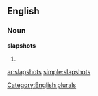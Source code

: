 ==English==

===Noun===
'''slapshots'''

# {{plural of|[[slapshot]]}}

[[Category:English plurals]]

[[ar:slapshots]]
[[simple:slapshots]]